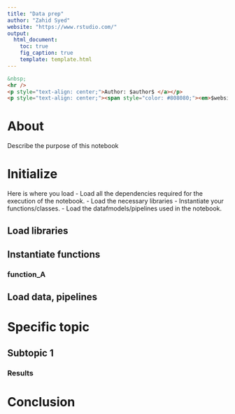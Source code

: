 ```yaml
---
title: "Data prep"
author: "Zahid Syed"
website: "https://www.rstudio.com/"
output:
  html_document:
    toc: true
    fig_caption: true
    template: template.html
---
```


```html
&nbsp;
<hr />
<p style="text-align: center;">Author: $author$ </a></p>
<p style="text-align: center;"><span style="color: #808080;"><em>$website$</em></span></p>
```

# About
Describe the purpose of this notebook


# Initialize
Here is where you load 
- Load all the dependencies required for the execution of the notebook. 
- Load the necessary libraries 
- Instantiate your functions/classes. 
- Load the datafmodels/pipelines used in the notebook.

## Load libraries

## Instantiate functions

### function_A

## Load data, pipelines


# Specific topic

## Subtopic 1

### Results


# Conclusion